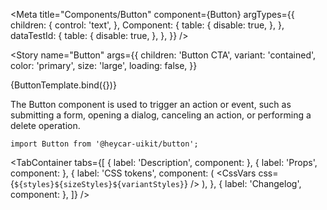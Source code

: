 

<!-- Meta -->

<Meta
  title="Components/Button"
  component={Button}
  argTypes={{
    children: {
      control: 'text',
    },
    Component: {
      table: {
        disable: true,
      },
    },
    dataTestId: {
      table: {
        disable: true,
      },
    },
  }}
/>


<!-- Canvas -->

<Story
  name="Button"
  args={{
    children: 'Button CTA',
    variant: 'contained',
    color: 'primary',
    size: 'large',
    loading: false,
  }}
>
  {ButtonTemplate.bind({})}
</Story>

<!-- Docs -->

<ComponentHeader
  name="Button"
  version={version}
  stage={1}
  design="https://www.figma.com/file/rrvkvQEoVTOHa7MzyKSaoz/OTP-Design-System?node-id=1111%3A116509"
/>

The Button component is used to trigger an action or event, such as submitting a form, opening a dialog, canceling an action, or performing a delete operation.

```tsx
import Button from '@heycar-uikit/button';
```

<!-- Description -->

<TabContainer
  tabs={[
    { label: 'Description', component: <Description /> },
    { label: 'Props', component: <Props of={Button} /> },
    {
      label: 'CSS tokens',
      component: (
        <CssVars
          css={`
            ${styles}${sizeStyles}${variantStyles}
          `}
        />
      ),
    },
    { label: 'Changelog', component: <Changelog /> },
  ]}
/>
